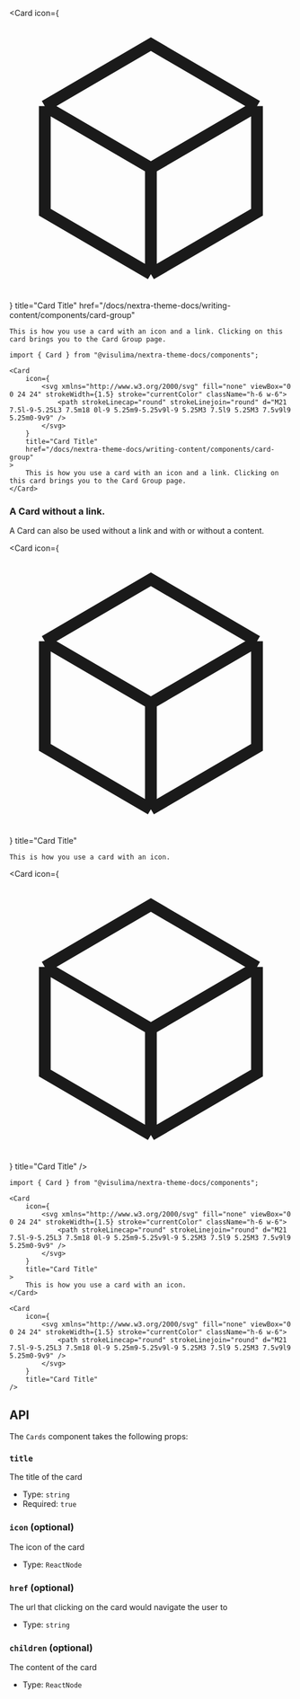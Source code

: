 
<Card
    icon={
        <svg xmlns="http://www.w3.org/2000/svg" fill="none" viewBox="0 0 24 24" strokeWidth={1.5} stroke="currentColor" className="h-6 w-6">
            <path strokeLinecap="round" strokeLinejoin="round" d="M21 7.5l-9-5.25L3 7.5m18 0l-9 5.25m9-5.25v9l-9 5.25M3 7.5l9 5.25M3 7.5v9l9 5.25m0-9v9" />
        </svg>
    }
    title="Card Title"
    href="/docs/nextra-theme-docs/writing-content/components/card-group"
>
    This is how you use a card with an icon and a link. Clicking on this card brings you to the Card Group page.
</Card>

```mdx
import { Card } from "@visulima/nextra-theme-docs/components";

<Card
    icon={
        <svg xmlns="http://www.w3.org/2000/svg" fill="none" viewBox="0 0 24 24" strokeWidth={1.5} stroke="currentColor" className="h-6 w-6">
            <path strokeLinecap="round" strokeLinejoin="round" d="M21 7.5l-9-5.25L3 7.5m18 0l-9 5.25m9-5.25v9l-9 5.25M3 7.5l9 5.25M3 7.5v9l9 5.25m0-9v9" />
        </svg>
    }
    title="Card Title"
    href="/docs/nextra-theme-docs/writing-content/components/card-group"
>
    This is how you use a card with an icon and a link. Clicking on this card brings you to the Card Group page.
</Card>
```

### A Card without a link.

A Card can also be used without a link and with or without a content.

<Card
    icon={
        <svg xmlns="http://www.w3.org/2000/svg" fill="none" viewBox="0 0 24 24" strokeWidth={1.5} stroke="currentColor" className="h-6 w-6">
            <path strokeLinecap="round" strokeLinejoin="round" d="M21 7.5l-9-5.25L3 7.5m18 0l-9 5.25m9-5.25v9l-9 5.25M3 7.5l9 5.25M3 7.5v9l9 5.25m0-9v9" />
        </svg>
    }
    title="Card Title"
>
    This is how you use a card with an icon.
</Card>

<Card
    icon={
        <svg xmlns="http://www.w3.org/2000/svg" fill="none" viewBox="0 0 24 24" strokeWidth={1.5} stroke="currentColor" className="h-6 w-6">
            <path strokeLinecap="round" strokeLinejoin="round" d="M21 7.5l-9-5.25L3 7.5m18 0l-9 5.25m9-5.25v9l-9 5.25M3 7.5l9 5.25M3 7.5v9l9 5.25m0-9v9" />
        </svg>
    }
    title="Card Title"
/>

```mdx
import { Card } from "@visulima/nextra-theme-docs/components";

<Card
    icon={
        <svg xmlns="http://www.w3.org/2000/svg" fill="none" viewBox="0 0 24 24" strokeWidth={1.5} stroke="currentColor" className="h-6 w-6">
            <path strokeLinecap="round" strokeLinejoin="round" d="M21 7.5l-9-5.25L3 7.5m18 0l-9 5.25m9-5.25v9l-9 5.25M3 7.5l9 5.25M3 7.5v9l9 5.25m0-9v9" />
        </svg>
    }
    title="Card Title"
>
    This is how you use a card with an icon.
</Card>

<Card
    icon={
        <svg xmlns="http://www.w3.org/2000/svg" fill="none" viewBox="0 0 24 24" strokeWidth={1.5} stroke="currentColor" className="h-6 w-6">
            <path strokeLinecap="round" strokeLinejoin="round" d="M21 7.5l-9-5.25L3 7.5m18 0l-9 5.25m9-5.25v9l-9 5.25M3 7.5l9 5.25M3 7.5v9l9 5.25m0-9v9" />
        </svg>
    }
    title="Card Title"
/>
```

## API

The `Cards` component takes the following props:

### `title`

The title of the card

-   Type: `string`
-   Required: `true`

### `icon` (optional)

The icon of the card

-   Type: `ReactNode`

### `href` (optional)

The url that clicking on the card would navigate the user to

-   Type: `string`

### `children` (optional)

The content of the card

-   Type: `ReactNode`
